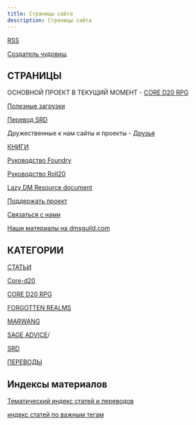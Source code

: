 ```yaml
---
title: Страницы сайта
description: Страницы сайта
---
```


[RSS](https://cyborgsandmages.com/rss.xml)

[Создатель чудовищ](https://monstermaker.cyborgsandmages.com/)

## СТРАНИЦЫ

ОСНОВНОЙ ПРОЕКТ В ТЕКУЩИЙ МОМЕНТ - [CORE D20 RPG](https://cyborgsandmages.com/cored20rpg/)

[Полезные загрузки](https://cyborgsandmages.com/downloads)

[Перевод SRD](https://cyborgsandmages.com/srd-translate)

Дружественные к нам сайты и проекты - [Друзья](https://cyborgsandmages.com/friends)

[КНИГИ](https://cyborgsandmages.com/books)

[Руководство Foundry ](https://cyborgsandmages.com/foundry-guide)

[Руководство Roll20](https://cyborgsandmages.com/roll20-guide)

[Lazy DM Resource document](https://cyborgsandmages.com/lazydm-resource-document-ru)

[Поддержать проект](https://cyborgsandmages.com/support-us)

[Связаться с нами](https://cyborgsandmages.com/contact-us)

[Наши материалы на dmsguild.com](https://cyborgsandmages.com/online=shops)

## КАТЕГОРИИ

[СТАТЬИ](https://cyborgsandmages.com/articles/)

[Core-d20](https://cyborgsandmages.com/core-d20)

[CORE D20 RPG](https://cyborgsandmages.com/cored20rpg/)

[FORGOTTEN REALMS](https://cyborgsandmages.com/forgotten-realms/)

[MARWANG](https://cyborgsandmages.com/marwang/)

[SAGE ADVICE](https://cyborgsandmages.com/sage-advice)/

[SRD](https://cyborgsandmages.com/srd/)

[ПЕРЕВОДЫ](https://cyborgsandmages.com/translations)

## Индексы материалов

[Тематический индекс статей и переводов](/index-2)

[индекс статей по важным тегам](/tag-index)
